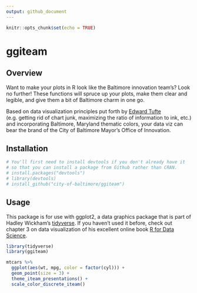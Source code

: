 ```yaml
---
output: github_document
---
```


```r
knitr::opts_chunk$set(echo = TRUE)
```

# ggiteam

## Overview

Want to make your plots in R look like the Baltimore innovation team's? Look no further! These functions will spruce up your plots, make them clear and legible, and give them a bit of Baltimore charm in one go.

Based on data visualization principles put forth by [Edward Tufte](https://www.edwardtufte.com/tufte/) (e.g. getting rid of chart junk, maximizing the ratio of information to ink, etc.) and incorporating Baltimore, Maryland thematic colors, your data viz can bear the brand of the City of Baltimore Mayor's Office of Innovation.

## Installation

```r
# You'll first need to install devtools if you don't already have it
# so that you can install a package from Github rather than CRAN.
# install.packages("devtools")
# library(devtools)
# install_github("city-of-baltimore/ggiteam")
```

## Usage

This package is for use with ggplot2, a data graphics package that is part of Hadley Wickham's [tidyverse](https://www.tidyverse.org/).  If you haven't used it before, check out chapter 3 on data visualization of his excellent online book [R for Data Science](http://r4ds.had.co.nz/data-visualisation.html).


```r
library(tidyverse)
library(ggiteam)

mtcars %>%
  ggplot(aes(wt, mpg, color = factor(cyl))) +
  geom_point(size = 3) +
  theme_iteam_presentations() +
  scale_color_discrete_iteam()
```
